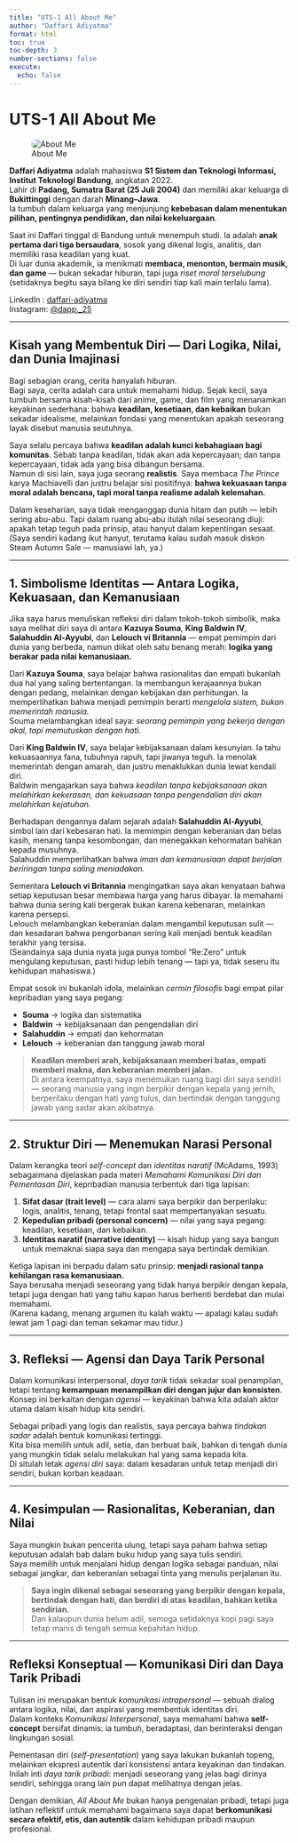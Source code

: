 ```yaml
---
title: "UTS-1 All About Me"
author: "Daffari Adiyatma"
format: html
toc: true
toc-depth: 3
number-sections: false
execute:
  echo: false
---
```


# **UTS-1 All About Me**

![About Me](../images/DAFFARI.jpg){width=100%, style="max-width:450px; border-radius:15px; display:block; margin:auto;"}

**Daffari Adiyatma** adalah mahasiswa **S1 Sistem dan Teknologi Informasi, Institut Teknologi Bandung**, angkatan 2022.  
Lahir di **Padang, Sumatra Barat (25 Juli 2004)** dan memiliki akar keluarga di **Bukittinggi** dengan darah **Minang–Jawa**.  
Ia tumbuh dalam keluarga yang menjunjung **kebebasan dalam menentukan pilihan, pentingnya pendidikan, dan nilai kekeluargaan**.

Saat ini Daffari tinggal di Bandung untuk menempuh studi. Ia adalah **anak pertama dari tiga bersaudara**, sosok yang dikenal logis, analitis, dan memiliki rasa keadilan yang kuat.  
Di luar dunia akademik, ia menikmati **membaca, menonton, bermain musik, dan game** — bukan sekadar hiburan, tapi juga *riset moral terselubung* (setidaknya begitu saya bilang ke diri sendiri tiap kali main terlalu lama).

LinkedIn : [daffari-adiyatma](https://www.linkedin.com/in/daffari-adiyatma-092874255/)  
Instagram: [\@dapp._25](https://www.instagram.com/dapp._25/)

---

## **Kisah yang Membentuk Diri — Dari Logika, Nilai, dan Dunia Imajinasi**

Bagi sebagian orang, cerita hanyalah hiburan.  
Bagi saya, cerita adalah cara untuk memahami hidup. Sejak kecil, saya tumbuh bersama kisah-kisah dari anime, game, dan film yang menanamkan keyakinan sederhana: bahwa **keadilan, kesetiaan, dan kebaikan** bukan sekadar idealisme, melainkan fondasi yang menentukan apakah seseorang layak disebut manusia seutuhnya.

Saya selalu percaya bahwa **keadilan adalah kunci kebahagiaan bagi komunitas**. Sebab tanpa keadilan, tidak akan ada kepercayaan; dan tanpa kepercayaan, tidak ada yang bisa dibangun bersama.  
Namun di sisi lain, saya juga seorang **realistis**. Saya membaca *The Prince* karya Machiavelli dan justru belajar sisi positifnya: **bahwa kekuasaan tanpa moral adalah bencana, tapi moral tanpa realisme adalah kelemahan.**

Dalam keseharian, saya tidak menganggap dunia hitam dan putih — lebih sering abu-abu. Tapi dalam ruang abu-abu itulah nilai seseorang diuji: apakah tetap teguh pada prinsip, atau hanyut dalam kepentingan sesaat.  
(Saya sendiri kadang ikut hanyut, terutama kalau sudah masuk diskon Steam Autumn Sale — manusiawi lah, ya.)

---

## **1. Simbolisme Identitas — Antara Logika, Kekuasaan, dan Kemanusiaan**

Jika saya harus menuliskan refleksi diri dalam tokoh-tokoh simbolik, maka saya melihat diri saya di antara **Kazuya Souma**, **King Baldwin IV**, **Salahuddin Al-Ayyubi**, dan **Lelouch vi Britannia** — empat pemimpin dari dunia yang berbeda, namun diikat oleh satu benang merah: **logika yang berakar pada nilai kemanusiaan.**

Dari **Kazuya Souma**, saya belajar bahwa rasionalitas dan empati bukanlah dua hal yang saling bertentangan. Ia membangun kerajaannya bukan dengan pedang, melainkan dengan kebijakan dan perhitungan. Ia memperlihatkan bahwa menjadi pemimpin berarti *mengelola sistem, bukan memerintah manusia.*  
Souma melambangkan ideal saya: *seorang pemimpin yang bekerja dengan akal, tapi memutuskan dengan hati.*

Dari **King Baldwin IV**, saya belajar kebijaksanaan dalam kesunyian. Ia tahu kekuasaannya fana, tubuhnya rapuh, tapi jiwanya teguh. Ia menolak memerintah dengan amarah, dan justru menaklukkan dunia lewat kendali diri.  
Baldwin mengajarkan saya bahwa *keadilan tanpa kebijaksanaan akan melahirkan kekerasan, dan kekuasaan tanpa pengendalian diri akan melahirkan kejatuhan.*

Berhadapan dengannya dalam sejarah adalah **Salahuddin Al-Ayyubi**, simbol lain dari kebesaran hati. Ia memimpin dengan keberanian dan belas kasih, menang tanpa kesombongan, dan menegakkan kehormatan bahkan kepada musuhnya.  
Salahuddin memperlihatkan bahwa *iman dan kemanusiaan dapat berjalan beriringan tanpa saling meniadakan.*

Sementara **Lelouch vi Britannia** mengingatkan saya akan kenyataan bahwa setiap keputusan besar membawa harga yang harus dibayar. Ia memahami bahwa dunia sering kali bergerak bukan karena kebenaran, melainkan karena persepsi.  
Lelouch melambangkan keberanian dalam mengambil keputusan sulit — dan kesadaran bahwa pengorbanan sering kali menjadi bentuk keadilan terakhir yang tersisa.  
(Seandainya saja dunia nyata juga punya tombol “Re:Zero” untuk mengulang keputusan, pasti hidup lebih tenang — tapi ya, tidak seseru itu kehidupan mahasiswa.)

Empat sosok ini bukanlah idola, melainkan *cermin filosofis* bagi empat pilar kepribadian yang saya pegang:

- **Souma** → logika dan sistematika  
- **Baldwin** → kebijaksanaan dan pengendalian diri  
- **Salahuddin** → empati dan kehormatan  
- **Lelouch** → keberanian dan tanggung jawab moral  

> **Keadilan memberi arah, kebijaksanaan memberi batas, empati memberi makna, dan keberanian memberi jalan.**  
> Di antara keempatnya, saya menemukan ruang bagi diri saya sendiri — seorang manusia yang ingin berpikir dengan kepala yang jernih, berperilaku dengan hati yang tulus, dan bertindak dengan tanggung jawab yang sadar akan akibatnya.

---

## **2. Struktur Diri — Menemukan Narasi Personal**

Dalam kerangka teori *self-concept* dan *identitas naratif* (McAdams, 1993) sebagaimana dijelaskan pada materi *Memahami Komunikasi Diri dan Pementasan Diri*, kepribadian manusia terbentuk dari tiga lapisan:

1. **Sifat dasar (trait level)** — cara alami saya berpikir dan berperilaku: logis, analitis, tenang, tetapi frontal saat mempertanyakan sesuatu.  
2. **Kepedulian pribadi (personal concern)** — nilai yang saya pegang: keadilan, kesetiaan, dan kebaikan.  
3. **Identitas naratif (narrative identity)** — kisah hidup yang saya bangun untuk memaknai siapa saya dan mengapa saya bertindak demikian.

Ketiga lapisan ini berpadu dalam satu prinsip: **menjadi rasional tanpa kehilangan rasa kemanusiaan.**  
Saya berusaha menjadi seseorang yang tidak hanya berpikir dengan kepala, tetapi juga dengan hati yang tahu kapan harus berhenti berdebat dan mulai memahami.  
(Karena kadang, menang argumen itu kalah waktu — apalagi kalau sudah lewat jam 1 pagi dan teman sekamar mau tidur.)

---

## **3. Refleksi — Agensi dan Daya Tarik Personal**

Dalam komunikasi interpersonal, *daya tarik* tidak sekadar soal penampilan, tetapi tentang **kemampuan menampilkan diri dengan jujur dan konsisten**.  
Konsep ini berkaitan dengan *agensi* — keyakinan bahwa kita adalah aktor utama dalam kisah hidup kita sendiri.

Sebagai pribadi yang logis dan realistis, saya percaya bahwa *tindakan sadar* adalah bentuk komunikasi tertinggi.  
Kita bisa memilih untuk adil, setia, dan berbuat baik, bahkan di tengah dunia yang mungkin tidak selalu melakukan hal yang sama kepada kita.  
Di situlah letak *agensi diri* saya: dalam kesadaran untuk tetap menjadi diri sendiri, bukan korban keadaan.

---

## **4. Kesimpulan — Rasionalitas, Keberanian, dan Nilai**

Saya mungkin bukan pencerita ulung, tetapi saya paham bahwa setiap keputusan adalah bab dalam buku hidup yang saya tulis sendiri.  
Saya memilih untuk menjalani hidup dengan logika sebagai panduan, nilai sebagai jangkar, dan keberanian sebagai tinta yang menulis perjalanan itu.

> **Saya ingin dikenal sebagai seseorang yang berpikir dengan kepala, bertindak dengan hati, dan berdiri di atas keadilan, bahkan ketika sendirian.**  
> Dan kalaupun dunia belum adil, semoga setidaknya kopi pagi saya tetap manis di tengah semua kepahitan hidup.

---

## **Refleksi Konseptual — Komunikasi Diri dan Daya Tarik Pribadi**

Tulisan ini merupakan bentuk *komunikasi intrapersonal* — sebuah dialog antara logika, nilai, dan aspirasi yang membentuk identitas diri.  
Dalam konteks *Komunikasi Interpersonal*, saya memahami bahwa **self-concept** bersifat dinamis: ia tumbuh, beradaptasi, dan berinteraksi dengan lingkungan sosial.

Pementasan diri (*self-presentation*) yang saya lakukan bukanlah topeng, melainkan ekspresi autentik dari konsistensi antara keyakinan dan tindakan.  
Inilah inti *daya tarik pribadi*: menjadi seseorang yang jelas bagi dirinya sendiri, sehingga orang lain pun dapat melihatnya dengan jelas.

Dengan demikian, *All About Me* bukan hanya pengenalan pribadi, tetapi juga latihan reflektif untuk memahami bagaimana saya dapat **berkomunikasi secara efektif, etis, dan autentik** dalam kehidupan pribadi maupun profesional.
